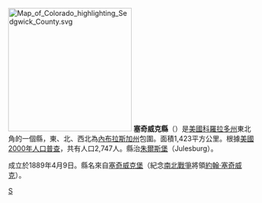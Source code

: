 {{Otheruses|塞奇威克縣|subject=美國科羅拉多州的一個縣|other=同名的縣}}
[[File:Map_of_Colorado_highlighting_Sedgwick_County.svg|250px]]
'''塞奇威克縣'''（{{lang-en|Sedgwick County}}）是[[美國|美國]][[科羅拉多州|科羅拉多州]]東北角的一個縣，東、北、西北為[[內布拉斯加州|內布拉斯加州]]包圍。面積1,423平方公里。根據[[美國2000年人口普查|美國2000年人口普查]]，共有人口2,747人。縣治[[朱爾斯堡_(科羅拉多州)|朱爾斯堡]]（Julesburg）。

成立於1889年4月9日。縣名來自[[塞奇威克堡|塞奇威克堡]]（紀念[[南北戰爭|南北戰爭]]將領[[約翰·塞奇威克|約翰·塞奇威克]]）。

{{塞奇威克縣 (科羅拉多州)}}
{{Colorado}}
{{Colorado-stub}}

[[Category:科罗拉多州行政区划|S]]